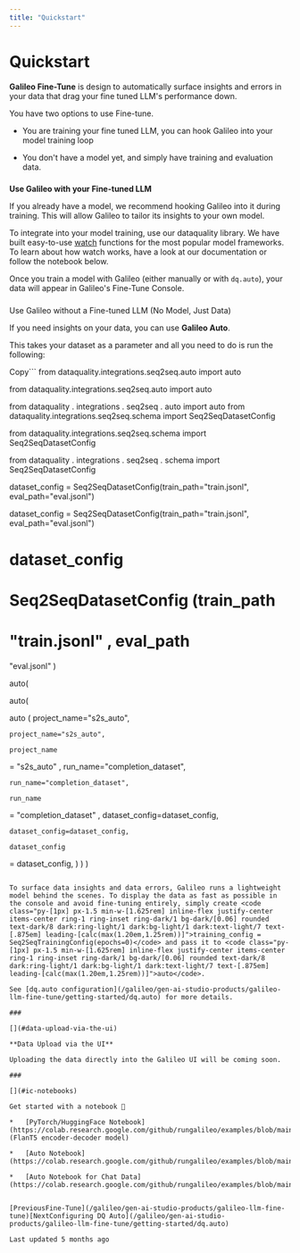 ```yaml
---
title: "Quickstart"
---
```


# Quickstart

**Galileo Fine-Tune** is design to automatically surface insights and errors in your data that drag your fine tuned LLM's performance down.

You have two options to use Fine-tune.

*   You are training your fine tuned LLM, you can hook Galileo into your model training loop
    
*   You don't have a model yet, and simply have training and evaluation data.
    

### 

[](#use-galileo-with-your-fine-tuned-llm)

**Use Galileo with your Fine-tuned LLM**

If you already have a model, we recommend hooking Galileo into it during training. This will allow Galileo to tailor its insights to your own model.

To integrate into your model training, use our dataquality library. We have built easy-to-use [watch](https://docs.rungalileo.io/galileo/python-clients/python-sdk/watch#pytorch-sequence-to-sequence) functions for the most popular model frameworks. To learn about how watch works, have a look at our documentation or follow the notebook below.

Once you train a model with Galileo (either manually or with <code class="py-[1px] px-1.5 min-w-[1.625rem] inline-flex justify-center items-center ring-1 ring-inset ring-dark/1 bg-dark/[0.06] rounded text-dark/8 dark:ring-light/1 dark:bg-light/1 dark:text-light/7 text-[.875em] leading-[calc(max(1.20em,1.25rem))]">dq.auto</code>), your data will appear in Galileo's Fine-Tune Console.

### 

[](#use-galileo-without-a-fine-tuned-llm-no-model-just-data)

Use Galileo without a Fine-tuned LLM (No Model, Just Data)

If you need insights on your data, you can use **Galileo Auto**.

This takes your dataset as a parameter and all you need to do is run the following:

Copy```
from dataquality.integrations.seq2seq.auto import auto

from dataquality.integrations.seq2seq.auto import auto

from
 dataquality
.
integrations
.
seq2seq
.
auto 
import
 auto
from dataquality.integrations.seq2seq.schema import Seq2SeqDatasetConfig

from dataquality.integrations.seq2seq.schema import Seq2SeqDatasetConfig

from
 dataquality
.
integrations
.
seq2seq
.
schema 
import
 Seq2SeqDatasetConfig




dataset_config = Seq2SeqDatasetConfig(train_path="train.jsonl", eval_path="eval.jsonl")

dataset_config = Seq2SeqDatasetConfig(train_path="train.jsonl", eval_path="eval.jsonl")

dataset_config 
=
 
Seq2SeqDatasetConfig
(train_path
=
"train.jsonl"
, eval_path
=
"eval.jsonl"
)




auto(

auto(

auto
(
    project_name="s2s_auto",

    project_name="s2s_auto",

    project_name
=
"s2s_auto"
,
    run_name="completion_dataset",

    run_name="completion_dataset",

    run_name
=
"completion_dataset"
,
    dataset_config=dataset_config,

    dataset_config=dataset_config,

    dataset_config
=
dataset_config,
)
)
)
```

To surface data insights and data errors, Galileo runs a lightweight model behind the scenes. To display the data as fast as possible in the console and avoid fine-tuning entirely, simply create <code class="py-[1px] px-1.5 min-w-[1.625rem] inline-flex justify-center items-center ring-1 ring-inset ring-dark/1 bg-dark/[0.06] rounded text-dark/8 dark:ring-light/1 dark:bg-light/1 dark:text-light/7 text-[.875em] leading-[calc(max(1.20em,1.25rem))]">training_config = Seq2SeqTrainingConfig(epochs=0)</code> and pass it to <code class="py-[1px] px-1.5 min-w-[1.625rem] inline-flex justify-center items-center ring-1 ring-inset ring-dark/1 bg-dark/[0.06] rounded text-dark/8 dark:ring-light/1 dark:bg-light/1 dark:text-light/7 text-[.875em] leading-[calc(max(1.20em,1.25rem))]">auto</code>.

See [dq.auto configuration](/galileo/gen-ai-studio-products/galileo-llm-fine-tune/getting-started/dq.auto) for more details.

### 

[](#data-upload-via-the-ui)

**Data Upload via the UI**

Uploading the data directly into the Galileo UI will be coming soon.

### 

[](#ic-notebooks)

Get started with a notebook 📘

*   [PyTorch/HuggingFace Notebook](https://colab.research.google.com/github/rungalileo/examples/blob/main/examples/sequence_to_sequence/LLM_Fine_Tuning_using_%F0%9F%A4%97Encoder_Decoder_Models%F0%9F%A4%97_and_%F0%9F%94%AD_Galileo.ipynb) (FlanT5 encoder-decoder model)
    
*   [Auto Notebook](https://colab.research.google.com/github/rungalileo/examples/blob/main/examples/sequence_to_sequence/LLM_Fine_Tuning_chat_data_with_DQ_auto_using_%F0%9F%94%AD_Galileo.ipynb)
    
*   [Auto Notebook for Chat Data](https://colab.research.google.com/github/rungalileo/examples/blob/main/examples/sequence_to_sequence/LLM_Fine_Tuning_chat_data_with_DQ_auto_using_%F0%9F%94%AD_Galileo.ipynb)
    

[PreviousFine-Tune](/galileo/gen-ai-studio-products/galileo-llm-fine-tune)[NextConfiguring DQ Auto](/galileo/gen-ai-studio-products/galileo-llm-fine-tune/getting-started/dq.auto)

Last updated 5 months ago